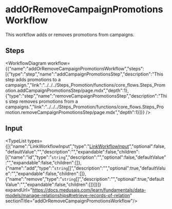 
# addOrRemoveCampaignPromotionsWorkflow

This workflow adds or removes promotions from campaigns.

## Steps

<WorkflowDiagram workflow={{"name":"addOrRemoveCampaignPromotionsWorkflow","steps":[{"type":"step","name":"addCampaignPromotionsStep","description":"This step adds promotions to a campaign.","link":"../../../Steps_Promotion/functions/core_flows.Steps_Promotion.addCampaignPromotionsStep/page.mdx","depth":1},{"type":"step","name":"removeCampaignPromotionsStep","description":"This step removes promotions from a campaigns.","link":"../../../Steps_Promotion/functions/core_flows.Steps_Promotion.removeCampaignPromotionsStep/page.mdx","depth":1}]}} />

## Input

<TypeList types={[{"name":"LinkWorkflowInput","type":"[LinkWorkflowInput](../../../../types/CommonTypes/types/types.CommonTypes.LinkWorkflowInput/page.mdx)","optional":false,"defaultValue":"","description":"","expandable":false,"children":[{"name":"id","type":"`string`","description":"","optional":false,"defaultValue":"","expandable":false,"children":[]},{"name":"add","type":"`string`[]","description":"","optional":true,"defaultValue":"","expandable":false,"children":[]},{"name":"remove","type":"`string`[]","description":"","optional":true,"defaultValue":"","expandable":false,"children":[]}]}]} expandUrl="https://docs.medusajs.com/learn/fundamentals/data-models/manage-relationships#retrieve-records-of-relation" sectionTitle="addOrRemoveCampaignPromotionsWorkflow"/>
